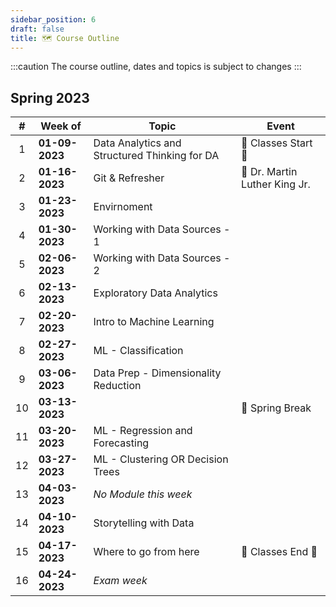 ```yaml
---
sidebar_position: 6
draft: false
title: 🗺️ Course Outline
---
```


:::caution
The course outline, dates and topics is subject to changes
:::

## Spring 2023

|  #  | Week of        | Topic                                         | Event                         |
| :-: | -------------- | --------------------------------------------- | ----------------------------- |
|  1  | **01-09-2023** | Data Analytics and Structured Thinking for DA | 🏁 Classes Start 🚦           |
|  2  | **01-16-2023** | Git & Refresher                               | 🎉 Dr. Martin Luther King Jr. |
|  3  | **01-23-2023** | Envirnoment                                   |                               |
|  4  | **01-30-2023** | Working with Data Sources - 1                 |                               |
|  5  | **02-06-2023** | Working with Data Sources - 2                 |                               |
|  6  | **02-13-2023** | Exploratory Data Analytics                    |                               |
|  7  | **02-20-2023** | Intro to Machine Learning                     |                               |
|  8  | **02-27-2023** | ML - Classification                           |                               |
|  9  | **03-06-2023** | Data Prep - Dimensionality Reduction          |                               |
| 10  | **03-13-2023** |                                               | 🎉 Spring Break               |
| 11  | **03-20-2023** | ML - Regression and Forecasting               |                               |
| 12  | **03-27-2023** | ML - Clustering OR Decision Trees             |                               |
| 13  | **04-03-2023** | _No Module this week_                         |                               |
| 14  | **04-10-2023** | Storytelling with Data                        |                               |
| 15  | **04-17-2023** | Where to go from here                         | 🏁 Classes End 🚦             |
| 16  | **04-24-2023** | _Exam week_                                   |                               |
